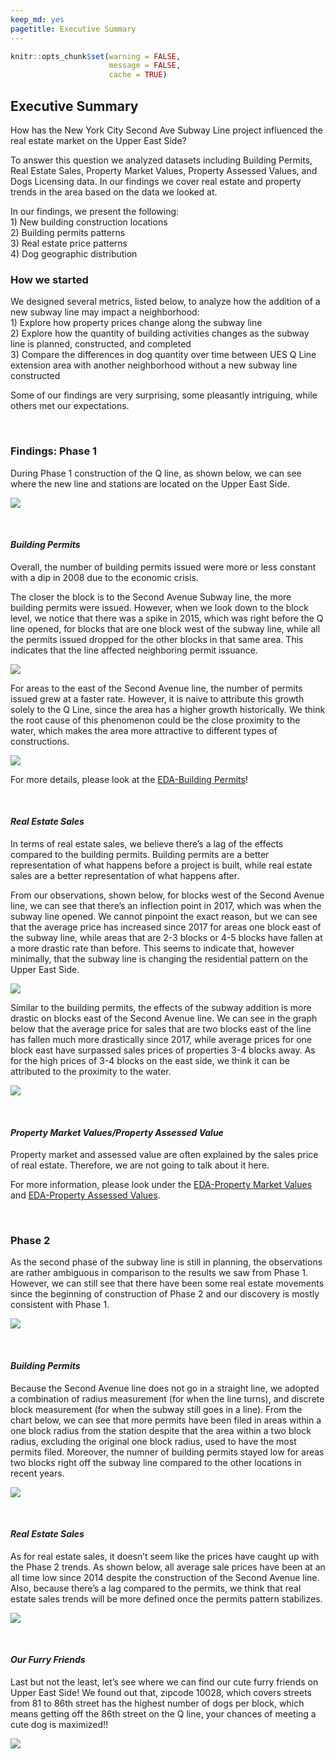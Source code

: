 ```yaml
---
keep_md: yes
pagetitle: Executive Summary
---
```

```r
knitr::opts_chunk$set(warning = FALSE,
                      message = FALSE, 
                      cache = TRUE)
```

## Executive Summary

How has the New York City Second Ave Subway Line project influenced the real estate market on the Upper East Side? 

To answer this question we analyzed datasets including Building Permits, Real Estate Sales, Property Market Values, Property Assessed Values, and Dogs Licensing data. In our findings we cover real estate and property trends in the area based on the data we looked at.

In our findings, we present the following: <br>
1) New building construction locations <br>
2) Building permits patterns <br>
3) Real estate price patterns <br>
4) Dog geographic distribution <br> 

### How we started

We designed several metrics, listed below, to analyze how the addition of a new subway line may impact a neighborhood: <br>
1) Explore how property prices change along the subway line <br>
2) Explore how the quantity of building activities changes as the subway line is planned, constructed, and completed <br>
3) Compare the differences in dog quantity over time between UES Q Line extension area with another neighborhood without a new subway line constructed  <br>

Some of our findings are very surprising, some pleasantly intriguing, while others met our expectations. 

<br>

### Findings: Phase 1 

During Phase 1 construction of the Q line, as shown below, we can see where the new line and stations are located on the Upper East Side.

![](images/blocksphase1.png)

<br>

#### *Building Permits*

Overall, the number of building permits issued were more or less constant with a dip in 2008 due to the economic crisis.

The closer the block is to the Second Avenue Subway line, the more building permits were issued. However, when we look down to the block level, we notice that there was a spike in 2015, which was right before the Q line opened, for blocks that are one block west of the subway line, while all the permits issued dropped for the other blocks in that same area. This indicates that the line affected neighboring permit issuance.

![](EDA-Building_Permits_files/figure-html/unnamed-chunk-3-1.png)

For areas to the east of the Second Avenue line, the number of permits issued grew at a faster rate. However, it is naive to attribute this growth solely to the Q Line, since the area has a higher growth historically. We think the root cause of this phenomenon could be the close proximity to the water, which makes the area more attractive to different types of constructions. 

![](EDA-Building_Permits_files/figure-html/unnamed-chunk-5-1.png)

For more details, please look at the [EDA-Building Permits](EDA-Building Permits.html)!

<br>

#### *Real Estate Sales*

In terms of real estate sales, we believe there’s a lag of the effects compared to the building permits. Building permits are a better representation of what happens before a project is built, while real estate sales are a better representation of what happens after.

From our observations, shown below, for blocks west of the Second Avenue line, we can see that there’s an inflection point in 2017, which was when the subway line opened. We cannot pinpoint the exact reason, but we can see that the average price has increased since 2017 for areas one block east of the subway line, while areas that are 2-3 blocks or 4-5 blocks have fallen at a more drastic rate than before. This seems to indicate that, however minimally, that the subway line is changing the residential pattern on the Upper East Side.

![](EDA-Real_State_Sales_files/figure-html/unnamed-chunk-5-1.png)

Similar to the building permits, the effects of the subway addition is more drastic on blocks east of the Second Avenue line. We can see in the graph below that the average price for sales that are two blocks east of the line has fallen much more drastically since 2017, while average prices for one block east have surpassed sales prices of properties 3-4 blocks away. As for the high prices of 3-4 blocks on the east side, we think it can be attributed to the proximity to the water.

![](EDA-Real_State_Sales_files/figure-html/unnamed-chunk-7-1.png)

<br>

#### *Property Market Values/Property Assessed Value*

Property market and assessed value are often explained by the sales price of real estate. Therefore, we are not going to talk about it here. 

For more information, please look under the [EDA-Property Market Values](EDA-Property Market Values.html) and [EDA-Property Assessed Values](EDA-Property Assessed Values.html). 

<br>

### Phase 2

As the second phase of the subway line is still in planning, the observations are rather ambiguous in comparison to the results we saw from Phase 1. However, we can still see that there have been some real estate movements since the beginning of construction of Phase 2 and our discovery is mostly consistent with Phase 1. 

![](images/blocksphase2.png)

<br>

#### *Building Permits*

Because the Second Avenue line does not go in a straight line, we adopted a combination of radius measurement (for when the line turns), and discrete block measurement (for when the subway still goes in a line). From the chart below, we can see that more permits have been filed in areas within a one block radius from the station despite that the area within a two block radius, excluding the original one block radius, used to have the most permits filed. Moreover, the numner of building permits stayed low for areas two blocks right off the subway line compared to the other locations in recent years.

![](EDA-Building_Permits_files/figure-html/unnamed-chunk-7-1.png)

<br>

#### *Real Estate Sales*

As for real estate sales, it doesn't seem like the prices have caught up with the Phase 2 trends. As shown below, all average sale prices have been at an all time low since 2014 despite the construction of the Second Avenue line. Also, because there's a lag compared to the permits, we think that real estate sales trends will be more defined once the permits pattern stabilizes. 

![](EDA-Real_State_Sales_files/figure-html/unnamed-chunk-9-1.png)

<br>

#### *Our Furry Friends*

Last but not the least, let’s see where we can find our cute furry friends on Upper East Side! We found out that, zipcode 10028, which covers streets from 81 to 86th street has the highest number of dogs per block, which means getting off the 86th street on the Q line, your chances of meeting a cute dog is maximized!!

![](images/dogs_block_avg.png)



